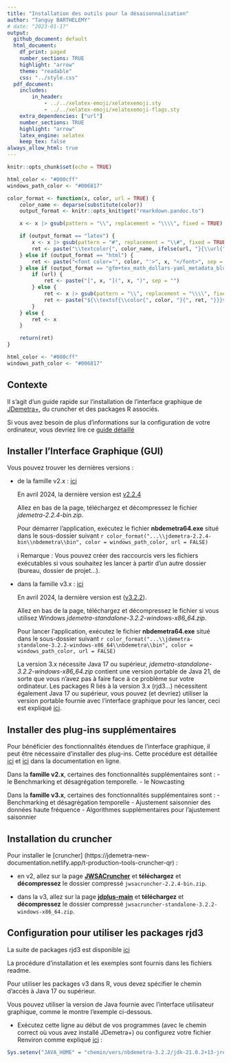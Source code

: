 ```yaml
---
title: "Installation des outils pour la désaisonnalisation"
author: "Tanguy BARTHELEMY"
# date: "2023-01-17"
output:
  github_document: default
  html_document:
    df_print: paged
    number_sections: TRUE
    highlight: "arrow"
    theme: "readable"
    css: "../style.css"
  pdf_document: 
    includes:
        in_header: 
            - ../../xelatex-emoji/xelatexemoji.sty
            - ../../xelatex-emoji/xelatexemoji-flags.sty
    extra_dependencies: ["url"]
    number_sections: TRUE
    highlight: "arrow"
    latex_engine: xelatex
    keep_tex: false
always_allow_html: true
---
```


```r
knitr::opts_chunk$set(echo = TRUE)
```

```r
html_color <- "#000cff"
windows_path_color <- "#006817"

color_format <- function(x, color, url = TRUE) {
    color_name <- deparse(substitute(color))
    output_format <- knitr::opts_knit$get("rmarkdown.pandoc.to")

    x <- x |> gsub(pattern = "\\", replacement = "\\\\", fixed = TRUE)

    if (output_format == "latex") {
        x <- x |> gsub(pattern = "#", replacement = "\\#", fixed = TRUE)
        ret <- paste("\\textcolor{", color_name, ifelse(url, "}{\\url{", "}{\\nolinkurl{"), x, ifelse(url, "}}", "}}"), sep = "")
    } else if (output_format == "html") {
        ret <- paste("<font color='", color, "'>", x, "</font>", sep = "")
    } else if (output_format == "gfm+tex_math_dollars-yaml_metadata_block") {
        if (url) {
            ret <- paste("[", x, "](", x, ")", sep = "")
        } else {
            ret <- x |> gsub(pattern = "\\", replacement = "\\\\", fixed = TRUE)
            ret <- paste("${\\textsf{\\color{", color, "}{", ret, "}}}$", sep = "")
        }
    } else {
        ret <- x
    }

    return(ret)
}
```

```r
html_color <- "#000cff"
windows_path_color <- "#006817"
```

\definecolor{html_color}{HTML}{000cff}
\definecolor{windows_path_color}{HTML}{006817}

\renewcommand{\xelatexemojipath}[1]{../../xelatex-emoji/images/#1}


## Contexte 

Il s'agit d'un guide rapide sur l'installation de l'interface graphique de [JDemetra+](https://jdemetra-new-documentation.netlify.app/), du cruncher et des packages R associés.

Si vous avez besoin de plus d'informations sur la configuration de votre ordinateur, vous devriez lire ce [guide détaillé](https://github.com/TanguyBarthelemy/JD-Tutorials/blob/master/Fiches/JDemetra+_configuration_guide_FR.pdf)


## Installer l'Interface Graphique (GUI)

Vous pouvez trouver les dernières versions :

- de la famille v2.x : [ici](https://github.com/jdemetra/jdemetra-app/releases)

    En avril 2024, la dernière version est [v2.2.4](https://github.com/jdemetra/jdemetra-app/releases/tag/v2.2.4)
    
    Allez en bas de la page, téléchargez et décompressez le fichier *jdemetra-2.2.4-bin.zip*.
    
    Pour démarrer l'application, exécutez le fichier **nbdemetra64.exe** situé dans le sous-dossier suivant `r color_format("...\\jdemetra-2.2.4-bin\\nbdemetra\\bin", color = windows_path_color, url = FALSE)`
    
    ℹ️ Remarque : Vous pouvez créer des raccourcis vers les fichiers exécutables si vous souhaitez les lancer à partir d'un autre dossier (bureau, dossier de projet...).


- dans la famille v3.x : [ici](https://github.com/jdemetra/jdplus-main/releases)

    En avril 2024, la dernière version est ([v3.2.2](https://github.com/jdemetra/jdplus-main/releases/tag/v3.2.2)).
    
    Allez en bas de la page, téléchargez et décompressez le fichier si vous utilisez Windows *jdemetra-standalone-3.2.2-windows-x86_64.zip*.
    
    Pour lancer l'application, exécutez le fichier **nbdemetra64.exe** situé dans le sous-dossier suivant `r color_format("...\\jdemetra-standalone-3.2.2-windows-x86_64\\nbdemetra\\bin", color = windows_path_color, url = FALSE)`
    
    La version 3.x nécessite Java 17 ou supérieur, *jdemetra-standalone-3.2.2-windows-x86_64.zip* contient une version portable de Java 21, de sorte que vous n'avez pas à faire face à ce problème sur votre ordinateur.
    Les packages R liés à la version 3.x (rjd3...) nécessitent également Java 17 ou supérieur, vous pouvez (et devriez) utiliser la version portable fournie avec l'interface graphique pour les lancer, ceci est expliqué [ici](#Rconfig).


## Installer des plug-ins supplémentaires

Pour bénéficier des fonctionnalités étendues de l'interface graphique, il peut être nécessaire d'installer des plug-ins.
Cette procédure est détaillée [ici](https://jdemetra-new-documentation.netlify.app/t-plug-ins) et [ici](https://jdemetra-new-documentation.netlify.app/t-gui-sa-modelling-features) dans la documentation en ligne. 

Dans la **famille v2.x**, certaines des fonctionnalités supplémentaires sont :
- le Benchmarking et désagrégation temporelle. 
- le Nowcasting
 
Dans la **famille v3.x**, certaines des fonctionnalités supplémentaires sont :
 - Benchmarking et désagrégation temporelle 
- Ajustement saisonnier des données haute fréquence 
- Algorithmes supplémentaires pour l'ajustement saisonnier


## Installation du cruncher

Pour installer le [cruncher] (https://jdemetra-new-documentation.netlify.app/t-production-tools-cruncher-qr) :

- en v2, allez sur la page [**JWSACruncher**](https://github.com/jdemetra/jwsacruncher) et **téléchargez** et **décompressez** le dossier compressé `jwsacruncher-2.2.4-bin.zip`.

- dans la v3, allez sur la page [**jdplus-main**](https://github.com/jdemetra/jdplus-main) et **téléchargez** et **décompressez** le dossier compressé `jwsacruncher-standalone-3.2.2-windows-x86_64.zip`.


## Configuration pour utiliser les packages rjd3 {#Rconfig}

La suite de packages rjd3 est disponible [ici](https://github.com/rjdemetra)

La procédure d'installation et les exemples sont fournis dans les fichiers readme.

Pour utiliser les packages v3 dans R, vous devez spécifier le chemin d'accès à Java 17 ou supérieur.

Vous pouvez utiliser la version de Java fournie avec l'interface utilisateur graphique, comme le montre l'exemple ci-dessous. 

- Exécutez cette ligne au début de vos programmes (avec le chemin correct où vous avez installé JDemetra+) ou configurez votre fichier Renviron comme expliqué [ici](https://github.com/TanguyBarthelemy/JD-Tutorials/blob/master/Fiches/Guide_configuration.pdf) :

```r
Sys.setenv("JAVA_HOME" = "chemin/vers/nbdemetra-3.2.2/jdk-21.0.2+13-jre")
```
